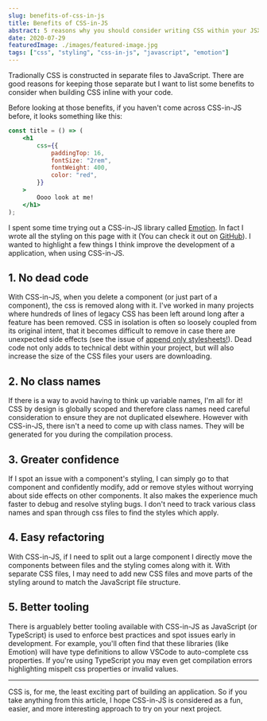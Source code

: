```yaml
---
slug: benefits-of-css-in-js
title: Benefits of CSS-in-JS
abstract: 5 reasons why you should consider writing CSS within your JSX
date: 2020-07-29
featuredImage: ./images/featured-image.jpg
tags: ["css", "styling", "css-in-js", "javascript", "emotion"]
---
```


Tradionally CSS is constructed in separate files to JavaScript. There are good reasons for keeping those separate but I want to list some benefits to consider when building CSS inline with your code.

Before looking at those benefits, if you haven't come across CSS-in-JS before, it looks something like this:

```jsx
const title = () => (
	<h1
		css={{
			paddingTop: 16,
			fontSize: "2rem",
			fontWeight: 400,
			color: "red",
		}}
	>
		Oooo look at me!
	</h1>
);
```

I spent some time trying out a CSS-in-JS library called [Emotion](https://emotion.sh). In fact I wrote all the styling on this page with it (You can check it out on [GitHub](https://github.com/jonhaddow/website)). I wanted to highlight a few things I think improve the development of a application, when using CSS-in-JS.

## 1. No dead code

With CSS-in-JS, when you delete a component (or just part of a component), the css is removed along with it. I've worked in many projects where hundreds of lines of legacy CSS has been left around long after a feature has been removed. CSS in isolation is often so loosely coupled from its original intent, that it becomes difficult to remove in case there are unexpected side effects (see the issue of [append only stylesheets!](https://css-tricks.com/oh-no-stylesheet-grows-grows-grows-append-stylesheet-problem/)). Dead code not only adds to technical debt within your project, but will also increase the size of the CSS files your users are downloading.

## 2. No class names

If there is a way to avoid having to think up variable names, I'm all for it! CSS by design is globally scoped and therefore class names need careful consideration to ensure they are not duplicated elsewhere. However with CSS-in-JS, there isn't a need to come up with class names. They will be generated for you during the compilation process.

## 3. Greater confidence

If I spot an issue with a component's styling, I can simply go to that component and confidently modify, add or remove styles without worrying about side effects on other components. It also makes the experience much faster to debug and resolve styling bugs. I don't need to track various class names and span through css files to find the styles which apply.

## 4. Easy refactoring

With CSS-in-JS, if I need to split out a large component I directly move the components between files and the styling comes along with it. With separate CSS files, I may need to add new CSS files and move parts of the styling around to match the JavaScript file structure.

## 5. Better tooling

There is arguablely better tooling available with CSS-in-JS as JavaScript (or TypeScript) is used to enforce best practices and spot issues early in development. For example, you'll often find that these libraries (like Emotion) will have type definitions to allow VSCode to auto-complete css properties. If you're using TypeScript you may even get compilation errors highlighting mispelt css properties or invalid values.

---

CSS is, for me, the least exciting part of building an application. So if you take anything from this article, I hope CSS-in-JS is considered as a fun, easier, and more interesting approach to try on your next project.